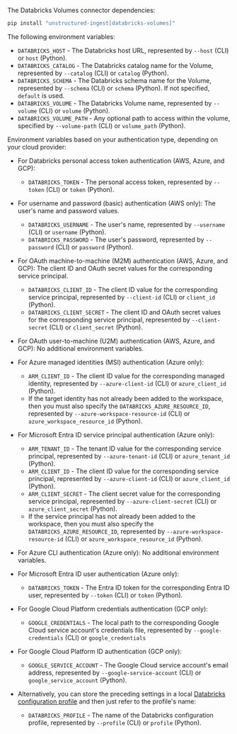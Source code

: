 The Databricks Volumes connector dependencies:

```bash CLI, Python
pip install "unstructured-ingest[databricks-volumes]"
```


<AdditionalIngestDependencies />

The following environment variables:

- `DATABRICKS_HOST` - The Databricks host URL, represented by `--host` (CLI) or `host` (Python).
- `DATABRICKS_CATALOG` - The Databricks catalog name for the Volume, represented by `--catalog` (CLI) or `catalog` (Python).
- `DATABRICKS_SCHEMA` - The Databricks schema name for the Volume, represented by `--schema` (CLI) or `schema` (Python). If not specified, `default` is used.
- `DATABRICKS_VOLUME` - The Databricks Volume name, represented by `--volume` (CLI) or `volume` (Python).
- `DATABRICKS_VOLUME_PATH` - Any optional path to access within the volume, specified by `--volume-path` (CLI) or `volume_path` (Python).

Environment variables based on your authentication type, depending on your cloud provider:

- For Databricks personal access token authentication (AWS, Azure, and GCP):

  - `DATABRICKS_TOKEN` - The personal access token, represented by `--token` (CLI) or `token` (Python).

- For username and password (basic) authentication (AWS only): The user's name and password values.

  - `DATABRICKS_USERNAME` - The user's name, represented by `--username` (CLI) or `username` (Python).
  - `DATABRICKS_PASSWORD` - The user's password, represented by `--password` (CLI) or `password` (Python).

- For OAuth machine-to-machine (M2M) authentication (AWS, Azure, and GCP): The client ID and OAuth secret values for the corresponding service principal.
  
  - `DATABRICKS_CLIENT_ID` - The client ID value for the corresponding service principal, represented by `--client-id` (CLI) or `client_id` (Python).
  - `DATABRICKS_CLIENT_SECRET` - The client ID and OAuth secret values for the corresponding service principal, represented by `--client-secret` (CLI) or `client_secret` (Python).

- For OAuth user-to-machine (U2M) authentication (AWS, Azure, and GCP): No additional environment variables.
  
- For Azure managed identities (MSI) authentication (Azure only): 

  - `ARM_CLIENT_ID` - The client ID value for the corresponding managed identity, represented by `--azure-client-id` (CLI) or `azure_client_id` (Python).
  - If the target identity has not already been added to the workspace, then you must also specify the 
    `DATABRICKS_AZURE_RESOURCE_ID`, represented by `--azure-workspace-resource-id` (CLI) or `azure_workspace_resource_id` (Python).
  
- For Microsoft Entra ID service principal authentication (Azure only): 

  - `ARM_TENANT_ID` - The tenant ID value for the corresponding service principal, represented by `--azure-tenant-id` (CLI) or `azure_tenant_id` (Python).
  - `ARM_CLIENT_ID` - The client ID value for the corresponding service principal, represented by `--azure-client-id` (CLI) or `azure_client_id` (Python).
  - `ARM_CLIENT_SECRET` - The client secret value for the corresponding service principal, represented by `--azure-client-secret` (CLI) or `azure_client_secret` (Python).
  - If the service principal has not already been added to the workspace, then you must also specify the 
    `DATABRICKS_AZURE_RESOURCE_ID`, represented by `--azure-workspace-resource-id` (CLI) or `azure_workspace_resource_id` (Python).

- For Azure CLI authentication (Azure only): No additional environment variables.

- For Microsoft Entra ID user authentication (Azure only): 

  - `DATABRICKS_TOKEN` - The Entra ID token for the corresponding Entra ID user, represented by `--token` (CLI) or `token` (Python).
  
- For Google Cloud Platform credentials authentication (GCP only): 

  - `GOOGLE_CREDENTIALS` - The local path to the corresponding Google Cloud service account's credentials file, represented by `--google-credentials` (CLI) or `google_credentials`

- For Google Cloud Platform ID authentication (GCP only): 

  - `GOOGLE_SERVICE_ACCOUNT` - The Google Cloud service account's email address, represented by `--google-service-account` (CLI) or `google_service_account` (Python).

- Alternatively, you can store the preceding settings in a local 
  [Databricks configuration profile](https://docs.databricks.com/en/dev-tools/auth/config-profiles.html) and then just 
  refer to the profile's name:

  - `DATABRICKS_PROFILE` - The name of the Databricks configuration profile, represented by `--profile` (CLI) or `profile` (Python).